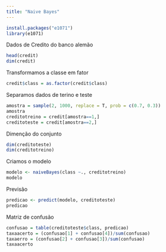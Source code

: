 ```yaml
---
title: "Naive Bayes"
---
```

```r
install.packages("e1071")
library(e1071)
```

Dados de Credito do banco alemão

```r
head(credit)
dim(credit)
```


Transformamos a classe em fator

```r
credit$class = as.factor(credit$class)
```

Separamos dados de terino e teste

```r
amostra = sample(2, 1000, replace = T, prob = c(0.7, 0.3))
amostra
creditotreino = credit[amostra==1,]
creditoteste = credit[amostra==2,]
```

Dimenção do conjunto

```r
dim(creditoteste)
dim(creditotreino)
```

Criamos o modelo

```r
modelo <- naiveBayes(class ~., creditotreino)
modelo
```

Previsão

```r
predicao <- predict(modelo, creditoteste)
predicao
```

Matriz de confusão

```r
confusao = table(creditoteste$class, predicao)
taxaacerto = (confusao[1] + confusao[4])/sum(confusao)
taxaerro = (confusao[2] + confusao[3])/sum(confusao)
taxaacerto
```
